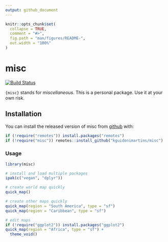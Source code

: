 ```yaml
---
output: github_document
---
```


<!-- README.md is generated from README.Rmd. Please edit that file -->

```r
knitr::opts_chunk$set(
  collapse = TRUE,
  comment = "#>",
  fig.path = "man/figures/README-",
  out.width = "100%"
)
```

# misc

<!-- badges: start -->
[![Build Status](https://travis-ci.com/kguidonimartins/misc.svg?branch=main)](https://travis-ci.com/kguidonimartins/misc)
<!-- badges: end -->

`{misc}` stands for *miscellaneous*. This is a personal package. Use it at your own risk.

## Installation

You can install the released version of misc from [github](https://github.com/kguidonimartins/misc) with:

```r
if (!require("remotes")) install.packages("remotes")
if (!require("misc")) remotes::install_github("kguidonimartins/misc")
```

### Usage

```r
library(misc)

# install and load multiple packages
ipak(c("vegan", "dplyr"))

# create world map quickly
quick_map()

# create other maps quickly
quick_map(region = "South America", type = "sf")
quick_map(region = "Caribbean", type = "sf")

# edit maps
if (!require("ggplot2")) install.packages("ggplot2")
quick_map(region = "Africa", type = "sf") +
  theme_void()
```
